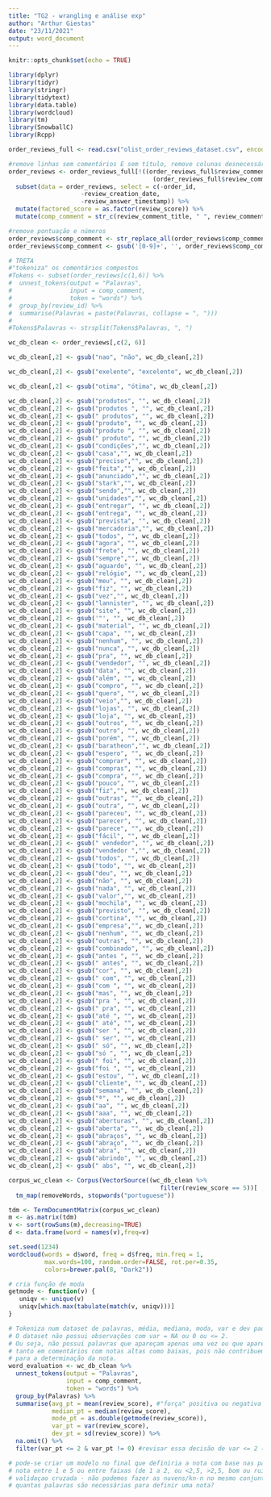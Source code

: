 ---
title: "TG2 - wrangling e análise exp"
author: "Arthur Giestas"
date: "23/11/2021"
output: word_document
---

```{r setup, include=FALSE}
knitr::opts_chunk$set(echo = TRUE)
```

```{r bibliotecas, warning=FALSE}
library(dplyr)
library(tidyr)
library(stringr)
library(tidytext)
library(data.table)
library(wordcloud)
library(tm)
library(SnowballC)
library(Rcpp)
```

```{r exportação ds}
order_reviews_full <- read.csv("olist_order_reviews_dataset.csv", encoding = "UTF-8")
```

```{r wrangling}
#remove linhas sem comentários E sem título, remove colunas desnecessárias, acrescenta colunas com notas as.factor e com título concatenado ao texto do comentário
order_reviews <- order_reviews_full[!((order_reviews_full$review_comment_message == "") &
                                        (order_reviews_full$review_comment_title == "")),] %>%
  subset(data = order_reviews, select = c(-order_id,
                    -review_creation_date,
                    -review_answer_timestamp)) %>%
  mutate(factored_score = as.factor(review_score)) %>%
  mutate(comp_comment = str_c(review_comment_title, " ", review_comment_message))

#remove pontuação e números
order_reviews$comp_comment <- str_replace_all(order_reviews$comp_comment, "[[:punct:]]", " ")
order_reviews$comp_comment <- gsub('[0-9]+', '', order_reviews$comp_comment)

# TRETA
#"tokeniza" os comentários compostos
#Tokens <- subset(order_reviews[c(1,6)] %>%
#  unnest_tokens(output = "Palavras",
#                input = comp_comment,
#                token = "words") %>%
#  group_by(review_id) %>%
#  summarise(Palavras = paste(Palavras, collapse = ", ")))
#
#Tokens$Palavras <- strsplit(Tokens$Palavras, ", ")

```

```{r limpeza de palavras}
wc_db_clean <- order_reviews[,c(2, 6)]

wc_db_clean[,2] <- gsub("nao", "não", wc_db_clean[,2])

wc_db_clean[,2] <- gsub("exelente", "excelente", wc_db_clean[,2])

wc_db_clean[,2] <- gsub("otima", "ótima", wc_db_clean[,2])

wc_db_clean[,2] <- gsub("produtos", "", wc_db_clean[,2])
wc_db_clean[,2] <- gsub("produtos ", "", wc_db_clean[,2])
wc_db_clean[,2] <- gsub(" produtos", "", wc_db_clean[,2])
wc_db_clean[,2] <- gsub("produto", "", wc_db_clean[,2])
wc_db_clean[,2] <- gsub("produto ", "", wc_db_clean[,2])
wc_db_clean[,2] <- gsub(" produto", "", wc_db_clean[,2])
wc_db_clean[,2] <- gsub("condições","", wc_db_clean[,2])
wc_db_clean[,2] <- gsub("casa","", wc_db_clean[,2])
wc_db_clean[,2] <- gsub("preciso","", wc_db_clean[,2])
wc_db_clean[,2] <- gsub("feita","", wc_db_clean[,2])
wc_db_clean[,2] <- gsub("anunciado","", wc_db_clean[,2])
wc_db_clean[,2] <- gsub("stark","", wc_db_clean[,2])
wc_db_clean[,2] <- gsub("sendo","", wc_db_clean[,2])
wc_db_clean[,2] <- gsub("unidades","", wc_db_clean[,2])
wc_db_clean[,2] <- gsub("entregar", "", wc_db_clean[,2])
wc_db_clean[,2] <- gsub("entrega", "", wc_db_clean[,2])
wc_db_clean[,2] <- gsub("prevista", "", wc_db_clean[,2])
wc_db_clean[,2] <- gsub("mercadoria","", wc_db_clean[,2])
wc_db_clean[,2] <- gsub("todos", "", wc_db_clean[,2])
wc_db_clean[,2] <- gsub("agora", "", wc_db_clean[,2])
wc_db_clean[,2] <- gsub("frete", "", wc_db_clean[,2])
wc_db_clean[,2] <- gsub("sempre","", wc_db_clean[,2])
wc_db_clean[,2] <- gsub("aguardo", "", wc_db_clean[,2])
wc_db_clean[,2] <- gsub("relógio", "", wc_db_clean[,2])
wc_db_clean[,2] <- gsub("meu", "", wc_db_clean[,2])
wc_db_clean[,2] <- gsub("fiz", "", wc_db_clean[,2])
wc_db_clean[,2] <- gsub("vez","", wc_db_clean[,2])
wc_db_clean[,2] <- gsub("lannister", "", wc_db_clean[,2])
wc_db_clean[,2] <- gsub("site", "", wc_db_clean[,2])
wc_db_clean[,2] <- gsub('"', "", wc_db_clean[,2])
wc_db_clean[,2] <- gsub("material", "", wc_db_clean[,2])
wc_db_clean[,2] <- gsub("capa", "", wc_db_clean[,2])
wc_db_clean[,2] <- gsub("nenhum", "", wc_db_clean[,2])
wc_db_clean[,2] <- gsub("nunca", "", wc_db_clean[,2])
wc_db_clean[,2] <- gsub("pra", "", wc_db_clean[,2])
wc_db_clean[,2] <- gsub("vendedor", "", wc_db_clean[,2])
wc_db_clean[,2] <- gsub("data", "", wc_db_clean[,2])
wc_db_clean[,2] <- gsub("além", "", wc_db_clean[,2])
wc_db_clean[,2] <- gsub("compro", "", wc_db_clean[,2])
wc_db_clean[,2] <- gsub("quero", "", wc_db_clean[,2])
wc_db_clean[,2] <- gsub("veio","", wc_db_clean[,2])
wc_db_clean[,2] <- gsub("lojas", "", wc_db_clean[,2])
wc_db_clean[,2] <- gsub("loja", "", wc_db_clean[,2])
wc_db_clean[,2] <- gsub("outros", "", wc_db_clean[,2])
wc_db_clean[,2] <- gsub("outro", "", wc_db_clean[,2])
wc_db_clean[,2] <- gsub("porém", "", wc_db_clean[,2])
wc_db_clean[,2] <- gsub("baratheon","", wc_db_clean[,2])
wc_db_clean[,2] <- gsub("espero", "", wc_db_clean[,2])
wc_db_clean[,2] <- gsub("comprar", "", wc_db_clean[,2])
wc_db_clean[,2] <- gsub("compras", "", wc_db_clean[,2])
wc_db_clean[,2] <- gsub("compra", "", wc_db_clean[,2])
wc_db_clean[,2] <- gsub("pouco", "", wc_db_clean[,2])
wc_db_clean[,2] <- gsub("fiz","", wc_db_clean[,2])
wc_db_clean[,2] <- gsub("outras", "", wc_db_clean[,2])
wc_db_clean[,2] <- gsub("outra", "", wc_db_clean[,2])
wc_db_clean[,2] <- gsub("pareceu", "", wc_db_clean[,2])
wc_db_clean[,2] <- gsub("parecer", "", wc_db_clean[,2])
wc_db_clean[,2] <- gsub("parece", "", wc_db_clean[,2])
wc_db_clean[,2] <- gsub("fácil", "", wc_db_clean[,2])
wc_db_clean[,2] <- gsub(" vendedor", "", wc_db_clean[,2])
wc_db_clean[,2] <- gsub("vendedor ","", wc_db_clean[,2])
wc_db_clean[,2] <- gsub("todos", "", wc_db_clean[,2])
wc_db_clean[,2] <- gsub("todo", "", wc_db_clean[,2])
wc_db_clean[,2] <- gsub("deu", "", wc_db_clean[,2])
wc_db_clean[,2] <- gsub("não", "", wc_db_clean[,2])
wc_db_clean[,2] <- gsub("nada", "", wc_db_clean[,2])
wc_db_clean[,2] <- gsub("valor","", wc_db_clean[,2])
wc_db_clean[,2] <- gsub("mochila", "", wc_db_clean[,2])
wc_db_clean[,2] <- gsub("previsto", "", wc_db_clean[,2])
wc_db_clean[,2] <- gsub("cortina", "", wc_db_clean[,2])
wc_db_clean[,2] <- gsub("empresa","", wc_db_clean[,2])
wc_db_clean[,2] <- gsub("nenhum", "", wc_db_clean[,2])
wc_db_clean[,2] <- gsub("outras", "", wc_db_clean[,2])
wc_db_clean[,2] <- gsub("combinado", "", wc_db_clean[,2])
wc_db_clean[,2] <- gsub("antes ", "", wc_db_clean[,2])
wc_db_clean[,2] <- gsub(" antes", "", wc_db_clean[,2])
wc_db_clean[,2] <- gsub("cor", "", wc_db_clean[,2])
wc_db_clean[,2] <- gsub(" com", "", wc_db_clean[,2])
wc_db_clean[,2] <- gsub("com ", "", wc_db_clean[,2])
wc_db_clean[,2] <- gsub("mas", "", wc_db_clean[,2])
wc_db_clean[,2] <- gsub("pra ", "", wc_db_clean[,2])
wc_db_clean[,2] <- gsub(" pra", "", wc_db_clean[,2])
wc_db_clean[,2] <- gsub("até ", "", wc_db_clean[,2])
wc_db_clean[,2] <- gsub(" até", "", wc_db_clean[,2])
wc_db_clean[,2] <- gsub("ser ", "", wc_db_clean[,2])
wc_db_clean[,2] <- gsub(" ser", "", wc_db_clean[,2])
wc_db_clean[,2] <- gsub(" só", "", wc_db_clean[,2])
wc_db_clean[,2] <- gsub("só ", "", wc_db_clean[,2])
wc_db_clean[,2] <- gsub(" foi", "", wc_db_clean[,2])
wc_db_clean[,2] <- gsub("foi ", "", wc_db_clean[,2])
wc_db_clean[,2] <- gsub("estou", "", wc_db_clean[,2])
wc_db_clean[,2] <- gsub("cliente", "", wc_db_clean[,2])
wc_db_clean[,2] <- gsub("semana", "", wc_db_clean[,2])
wc_db_clean[,2] <- gsub("ª", "", wc_db_clean[,2])
wc_db_clean[,2] <- gsub("aa", "", wc_db_clean[,2])
wc_db_clean[,2] <- gsub("aaa", "", wc_db_clean[,2])
wc_db_clean[,2] <- gsub("aberturas", "", wc_db_clean[,2])
wc_db_clean[,2] <- gsub("aberta", "", wc_db_clean[,2])
wc_db_clean[,2] <- gsub("abraços", "", wc_db_clean[,2])
wc_db_clean[,2] <- gsub("abraço", "", wc_db_clean[,2])
wc_db_clean[,2] <- gsub("abra", "", wc_db_clean[,2])
wc_db_clean[,2] <- gsub("abrindo", "", wc_db_clean[,2])
wc_db_clean[,2] <- gsub(" abs", "", wc_db_clean[,2])
```


```{r wordcloud}
corpus_wc_clean <- Corpus(VectorSource((wc_db_clean %>%
                                          filter(review_score == 5))[ ,2])) %>%
  tm_map(removeWords, stopwords("portuguese"))

tdm <- TermDocumentMatrix(corpus_wc_clean)
m <- as.matrix(tdm)
v <- sort(rowSums(m),decreasing=TRUE)
d <- data.frame(word = names(v),freq=v)

set.seed(1234)
wordcloud(words = d$word, freq = d$freq, min.freq = 1,
          max.words=100, random.order=FALSE, rot.per=0.35, 
          colors=brewer.pal(8, "Dark2"))
```


```{r estimativa de pontuacao por palavra}
# cria função de moda
getmode <- function(v) {
   uniqv <- unique(v)
   uniqv[which.max(tabulate(match(v, uniqv)))]
}

# Tokeniza num dataset de palavras, média, mediana, moda, var e dev pad.
# O dataset não possui observações com var = NA ou 0 ou <= 2.
# Ou seja, não possui palavras que apareçam apenas uma vez ou que apareçam
# tanto em comentários com notas altas como baixas, pois não contribuem
# para a determinação da nota.
word_evaluation <- wc_db_clean %>%
  unnest_tokens(output = "Palavras",
                input = comp_comment,
                token = "words") %>%
  group_by(Palavras) %>%
  summarise(avg_pt = mean(review_score), #"força" positiva ou negativa da palavra - fazer um diag. de dispersão kn-n, agrupar as palavras
            median_pt = median(review_score),
            mode_pt = as.double(getmode(review_score)),
            var_pt = var(review_score),
            dev_pt = sd(review_score)) %>%
  na.omit() %>%
  filter(var_pt <= 2 & var_pt != 0) #revisar essa decisão de var <= 2 (foi arbitrário)

# pode-se criar um modelo no final que definiria a nota com base nas palavras
# nota entre 1 e 5 ou entre faixas (de 1 a 2, ou <2,5, >2,5, bom ou ruim) - transformar em classificação
# validaçao cruzada - não podemos fazer as nuvens/kn-n no mesmo conjunto que vamos rodar os testes
# quantas palavras são necessárias para definir uma nota? 
 
```


